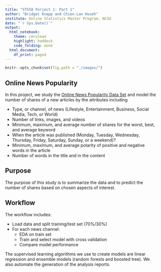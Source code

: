 ```yaml
---
title: "ST558 Porject 1: Part 1"
author: "Bridget Knapp and Chien-Lan Hsueh"
institute: Online Statistics Master Program, NCSU
date: "`r Sys.Date()`"
output:
  html_notebook:
    theme: cerulean
    highlight: haddock
    code_folding: none
  html_document:
    df_print: paged
---
```


```r
knitr::opts_chunk$set(fig.path = "./images/")
```


## Online News Popularity

In this project, we study the [Online News Popularity Data Set](https://archive.ics.uci.edu/ml/datasets/Online+News+Popularity) and model the number of shares of a new articles by the attributes including

- Type, or channel, of news (Lifestyle, Entertainment, Business, Social Media, Tech, or World)
- Number of links, images, and videos
- Minimum, maximum, and average number of shares for the worst, best, and average keyword 
- When the article was published (Monday, Tuesday, Wednesday, Thursday, Friday, Saturday, Sunday, or a weekend)?
- Minimum, maximum, and average polarity of positive and negative words in the article
- Number of words in the title and in the content

## Purpose
The purpose of this study is to summarize the data and to predict the number of shares based on chosen aspects of interest. 

## Workflow
The workflow includes:

- Load data and split training/test set (70%/30%)
- For each news channel:
  - EDA on train set
  - Train and select model with cross validation
  - Compare model performance

The supervised learning algorithms we use to create models are linear regression and ensemble models (random forests and boosted tree). We also automate the generation of the analysis reports.





